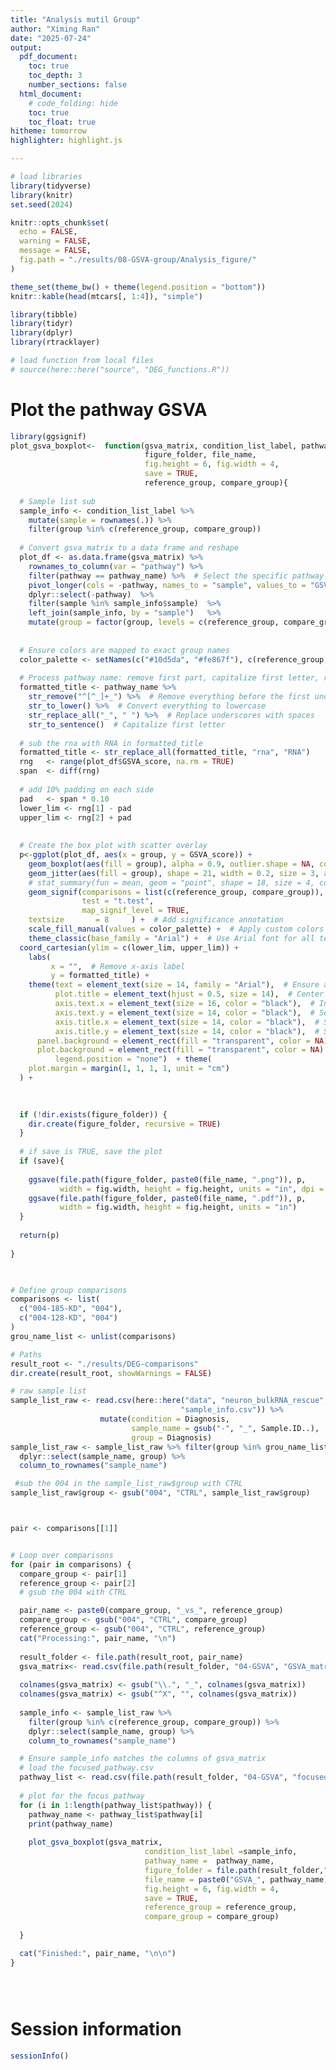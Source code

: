 ```yaml
---
title: "Analysis mutil Group"
author: "Ximing Ran"
date: "2025-07-24"
output:
  pdf_document:
    toc: true
    toc_depth: 3
    number_sections: false
  html_document:
    # code_folding: hide
    toc: true
    toc_float: true
hitheme: tomorrow
highlighter: highlight.js

---
```


```r
# load libraries
library(tidyverse)
library(knitr)
set.seed(2024)

knitr::opts_chunk$set(
  echo = FALSE,
  warning = FALSE,
  message = FALSE,
  fig.path = "./results/08-GSVA-group/Analysis_figure/"
)

theme_set(theme_bw() + theme(legend.position = "bottom"))
knitr::kable(head(mtcars[, 1:4]), "simple")
```

```r
library(tibble)
library(tidyr)
library(dplyr)
library(rtracklayer)
```


```r
# load function from local files
# source(here::here("source", "DEG_functions.R"))
```

\newpage
# Plot the pathway GSVA
```r
library(ggsignif)
plot_gsva_boxplot<-  function(gsva_matrix, condition_list_label, pathway_name,
                              figure_folder, file_name, 
                              fig.height = 6, fig.width = 4,
                              save = TRUE,
                              reference_group, compare_group){
  
  # Sample list sub
  sample_info <- condition_list_label %>%
    mutate(sample = rownames(.)) %>%
    filter(group %in% c(reference_group, compare_group))
  
  # Convert gsva_matrix to a data frame and reshape
  plot_df <- as.data.frame(gsva_matrix) %>%
    rownames_to_column(var = "pathway") %>%
    filter(pathway == pathway_name) %>%  # Select the specific pathway
    pivot_longer(cols = -pathway, names_to = "sample", values_to = "GSVA_score") %>%
    dplyr::select(-pathway)  %>% 
    filter(sample %in% sample_info$sample)  %>%
    left_join(sample_info, by = "sample")   %>% 
    mutate(group = factor(group, levels = c(reference_group, compare_group)))  # Define the factor levels
  
  
  # Ensure colors are mapped to exact group names
  color_palette <- setNames(c("#10d5da", "#fe867f"), c(reference_group, compare_group))
  
  # Process pathway name: remove first part, capitalize first letter, replace underscores with spaces
  formatted_title <- pathway_name %>%
    str_remove("^[^_]+_") %>%  # Remove everything before the first underscore
    str_to_lower() %>%  # Convert everything to lowercase
    str_replace_all("_", " ") %>%  # Replace underscores with spaces
    str_to_sentence()  # Capitalize first letter
  
  # sub the rna with RNA in formatted_title
  formatted_title <- str_replace_all(formatted_title, "rna", "RNA")
  rng   <- range(plot_df$GSVA_score, na.rm = TRUE)
  span  <- diff(rng)
  
  # add 10% padding on each side
  pad   <- span * 0.10
  lower_lim <- rng[1] - pad
  upper_lim <- rng[2] + pad
  
    
  # Create the box plot with scatter overlay
  p<-ggplot(plot_df, aes(x = group, y = GSVA_score)) +
    geom_boxplot(aes(fill = group), alpha = 0.9, outlier.shape = NA, color = "black") +  # Box plot with fill color
    geom_jitter(aes(fill = group), shape = 21, width = 0.2, size = 3, alpha = 0.9, color = "black") +  # Scatter points with fill color
    # stat_summary(fun = mean, geom = "point", shape = 18, size = 4, color = "black") +  # Mean point
    geom_signif(comparisons = list(c(reference_group, compare_group)), 
                test = "t.test", 
                map_signif_level = TRUE,
    textsize       = 8     ) +  # Add significance annotation
    scale_fill_manual(values = color_palette) +  # Apply custom colors to boxes & scatter dots
    theme_classic(base_family = "Arial") +  # Use Arial font for all text
  coord_cartesian(ylim = c(lower_lim, upper_lim)) +
    labs(
         x = "",  # Remove x-axis label
         y = formatted_title) +
    theme(text = element_text(size = 14, family = "Arial"),  # Ensure all text uses Arial
          plot.title = element_text(hjust = 0.5, size = 14),  # Center title
          axis.text.x = element_text(size = 16, color = "black"),  # Increase x-axis text size and set color to black
          axis.text.y = element_text(size = 14, color = "black"),  # Set y-axis text color to black
          axis.title.x = element_text(size = 14, color = "black"),  # Set x-axis title color to black
          axis.title.y = element_text(size = 14, color = "black"),  # Set y-axis title color to black
      panel.background = element_rect(fill = "transparent", color = NA),  # Transparent panel background
      plot.background = element_rect(fill = "transparent", color = NA) ,   # Transparent plot background
          legend.position = "none")  + theme(
    plot.margin = margin(1, 1, 1, 1, unit = "cm")
  ) +

  
  
  if (!dir.exists(figure_folder)) {
    dir.create(figure_folder, recursive = TRUE)
  }
  
  # if save is TRUE, save the plot
  if (save){
    
    ggsave(file.path(figure_folder, paste0(file_name, ".png")), p,
           width = fig.width, height = fig.height, units = "in", dpi = 300)
    ggsave(file.path(figure_folder, paste0(file_name, ".pdf")), p,
           width = fig.width, height = fig.height, units = "in")
  }
  
  return(p)
  
}

    
```


```r

# Define group comparisons
comparisons <- list(
  c("004-185-KD", "004"),
  c("004-128-KD", "004")
)
grou_name_list <- unlist(comparisons)

# Paths
result_root <- "./results/DEG-comparisons"
dir.create(result_root, showWarnings = FALSE)

# raw sample list
sample_list_raw <- read.csv(here::here("data", "neuron_bulkRNA_rescue", 
                                      "sample_info.csv")) %>%
                    mutate(condition = Diagnosis, 
                           sample_name = gsub("-", "_", Sample.ID..),
                           group = Diagnosis)
sample_list_raw <- sample_list_raw %>% filter(group %in% grou_name_list) %>%
  dplyr::select(sample_name, group) %>%
  column_to_rownames("sample_name")

 #sub the 004 in the sample_list_raw$group with CTRL
sample_list_raw$group <- gsub("004", "CTRL", sample_list_raw$group)



pair <- comparisons[[1]]


# Loop over comparisons
for (pair in comparisons) {
  compare_group <- pair[1]
  reference_group <- pair[2]
  # gsub the 004 with CTRL

  pair_name <- paste0(compare_group, "_vs_", reference_group)
  compare_group <- gsub("004", "CTRL", compare_group)
  reference_group <- gsub("004", "CTRL", reference_group)
  cat("Processing:", pair_name, "\n")
  
  result_folder <- file.path(result_root, pair_name)
  gsva_matrix<- read.csv(file.path(result_folder, "04-GSVA", "GSVA_matrix.csv"), stringsAsFactors = FALSE, row.names = 1)
  
  colnames(gsva_matrix) <- gsub("\\.", "_", colnames(gsva_matrix))
  colnames(gsva_matrix) <- gsub("^X", "", colnames(gsva_matrix))
  
  sample_info <- sample_list_raw %>%
    filter(group %in% c(reference_group, compare_group)) %>%
    dplyr::select(sample_name, group) %>%
    column_to_rownames("sample_name")

  # Ensure sample_info matches the columns of gsva_matrix
  # load the focused_pathway.csv
  pathway_list <- read.csv(file.path(result_folder, "04-GSVA", "focused_pathway.csv"), stringsAsFactors = FALSE)
    
  # plot for the focus pathway
  for (i in 1:length(pathway_list$pathway)) {
    pathway_name <- pathway_list$pathway[i]
    print(pathway_name)
  
    plot_gsva_boxplot(gsva_matrix, 
                              condition_list_label =sample_info,
                              pathway_name =  pathway_name,
                              figure_folder = file.path(result_folder,"04-GSVA","Boxplot-focused"),
                              file_name = paste0("GSVA_", pathway_name),
                              fig.height = 6, fig.width = 4,
                              save = TRUE,
                              reference_group = reference_group,
                              compare_group = compare_group)
    
  }

  cat("Finished:", pair_name, "\n\n")
}





```

\newpage

# Session information
```r
sessionInfo()
```

